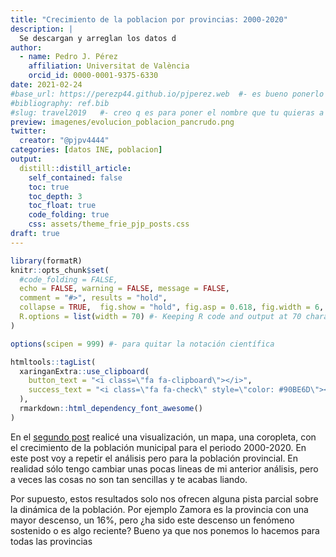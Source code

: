 ```yaml
---
title: "Crecimiento de la poblacion por provincias: 2000-2020"
description: |
  Se descargan y arreglan los datos d
author:
  - name: Pedro J. Pérez
    affiliation: Universitat de València
    orcid_id: 0000-0001-9375-6330
date: 2021-02-24
#base_url: https://perezp44.github.io/pjperez.web  #- es bueno ponerlo
#bibliography: ref.bib
#slug: travel2019   #- creo q es para poner el nombre que tu quieras a la carpeta del post
preview: imagenes/evolucion_poblacion_pancrudo.png
twitter:
  creator: "@pjpv4444"
categories: [datos INE, poblacion]
output:
  distill::distill_article:
    self_contained: false
    toc: true
    toc_depth: 3
    toc_float: true   
    code_folding: true
    css: assets/theme_frie_pjp_posts.css 
draft: true
---
```


```r
library(formatR)
knitr::opts_chunk$set(
  #code_folding = FALSE,
  echo = FALSE, warning = FALSE, message = FALSE,
  comment = "#>", results = "hold",
  collapse = TRUE,  fig.show = "hold", fig.asp = 0.618, fig.width = 6, out.width = "70%", fig.align = "center",
  R.options = list(width = 70) #- Keeping R code and output at 70 characters wide (or less) is recommended for readability on a variety of devices and screen sizes.
)
```

```r
options(scipen = 999) #- para quitar la notación científica
```

```r
htmltools::tagList(
  xaringanExtra::use_clipboard(
    button_text = "<i class=\"fa fa-clipboard\"></i>",
    success_text = "<i class=\"fa fa-check\" style=\"color: #90BE6D\"></i>",
  ),
  rmarkdown::html_dependency_font_awesome()
)
```

En el [segundo post](https://perezp44.github.io/pjperez.web/posts/2021-02-10-poblacion-municipal/) realicé una visualización, un mapa, una coropleta, con el crecimiento de la población municipal para el periodo 2000-2020. En este post voy a repetir el análisis pero para la población provincial. En realidad sólo tengo cambiar unas pocas lineas de mi anterior análisis, pero a veces las cosas no son tan sencillas y te acabas liando.



Por supuesto, estos resultados solo nos ofrecen alguna pista parcial sobre la dinámica de la población. Por ejemplo Zamora es la provincia con una mayor descenso, un 16%, pero ¿ha sido este descenso un fenómeno sostenido o es algo reciente? Bueno ya que nos ponemos lo hacemos para todas las provincias


